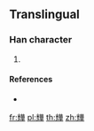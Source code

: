 {{character info/new}}
==Translingual==

===Han character===
{{Han char|rn=10|rad=儿|as=16|sn=18|four=|canj=FUTMJ|ids=⿰光華}}

# {{defn|Han|sort=儿16}}

====References====
* {{Han ref|kx=0125.291|dkj=|dj=|hdz=10275.091|uh=34AF|ud=13487|bh=|bd=}}

[[fr:㒯]]
[[pl:㒯]]
[[th:㒯]]
[[zh:㒯]]